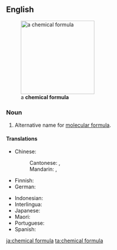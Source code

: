==English==
[[Image:Aptiganel.svg|thumb|200px|right|a '''chemical formula''']]

===Noun===
{{en-noun|s|chemical formulae}}

# Alternative name for [[molecular formula]].

====Translations====
{{trans-top|alternative name for molecular formula}}
* Chinese:
*: Cantonese: {{t|yue|化學式|sc=Hani}}, {{t|yue|化学式|tr=faa3 hok6 sik1|sc=Hani}}
*: Mandarin: {{t+|cmn|化學式|sc=Hani}}, {{t+|cmn|化学式|tr=huàxuéshì|sc=Hani}}
* Finnish: {{t|fi|[[kemiallinen]] [[kaava]]}}
* German: {{t|de|chemische Formel|f}}
{{trans-mid}}
* Indonesian: {{t+|id|rumus kimia}}
* Interlingua: {{t|ia|formula chimic}}
* Japanese: {{t+|ja|化学式|tr=[[かがくしき]], kagaku-shiki}}
* Maori: {{t|mi|tātai matū}}
* Portuguese: {{t|pt|fórmula química|f}}
* Spanish: {{t+|es|fórmula química|f}}
{{trans-bottom}}

[[ja:chemical formula]]
[[ta:chemical formula]]